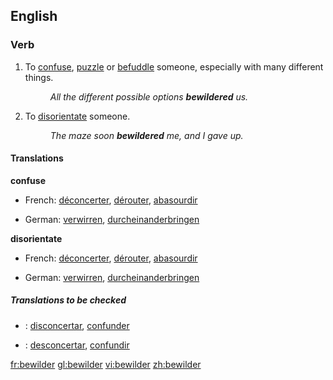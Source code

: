 ==English==

===Verb===
{{en-verb}}

# {{transitive}} To [[confuse]], [[puzzle]] or [[befuddle]] someone, especially with many different things.
#:''All the different possible options '''bewildered''' us.''
# {{transitive}} To [[disorientate]] someone.
#:''The maze soon '''bewildered''' me, and I gave up.''
====Translations====
'''confuse'''
{{top}}
*French: [[déconcerter]], [[dérouter]], [[abasourdir]]
{{mid}}
*German: [[verwirren]], [[durcheinanderbringen]]
{{bottom}}

'''disorientate'''
{{top}}
*French: [[déconcerter]], [[dérouter]], [[abasourdir]]
{{mid}}
*German: [[verwirren]], [[durcheinanderbringen]]
{{bottom}}

=====Translations to be checked=====
{{checktrans}}
*{{ttbc|Interlingua}}: [[disconcertar]], [[confunder]] 
*{{ttbc|Spanish}}: [[desconcertar]], [[confundir]]

[[fr:bewilder]]
[[gl:bewilder]]
[[vi:bewilder]]
[[zh:bewilder]]